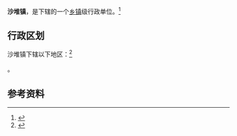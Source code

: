 {{中国乡级行政区|42/12/22/104/000}}

'''沙堆镇'''，是{{PRC admin/fullname|42/12/22/104/000|3}}下辖的一个[[乡镇|乡镇]]级行政单位。<ref>{{PRC admin/ref sgc|{{PRC admin/parent|42/12/22/104/000}}}}</ref>

== 行政区划 ==

沙堆镇下辖以下地区：<ref>{{PRC admin/ref sgc|42/12/22/104/000}}</ref>

{{PRC admin/children|42/12/22/104/000}}。

== 参考资料 ==

{{reflist}}

{{行政区划小作品}}
{{PRC admin/navcat|42/12/22/104/000}}